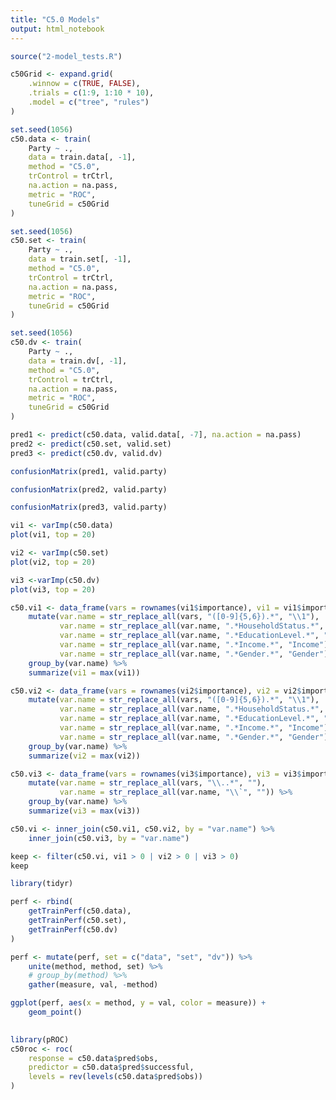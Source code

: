 ```yaml
---
title: "C5.0 Models"
output: html_notebook
---
```


```r
source("2-model_tests.R")
```

```r
c50Grid <- expand.grid(
    .winnow = c(TRUE, FALSE),
    .trials = c(1:9, 1:10 * 10),
    .model = c("tree", "rules")
)

set.seed(1056)
c50.data <- train(
    Party ~ .,
    data = train.data[, -1],
    method = "C5.0",
    trControl = trCtrl,
    na.action = na.pass,
    metric = "ROC",
    tuneGrid = c50Grid
)
```

```r
set.seed(1056)
c50.set <- train(
    Party ~ .,
    data = train.set[, -1],
    method = "C5.0",
    trControl = trCtrl,
    na.action = na.pass,
    metric = "ROC",
    tuneGrid = c50Grid
)
```

```r
set.seed(1056)
c50.dv <- train(
    Party ~ .,
    data = train.dv[, -1],
    method = "C5.0",
    trControl = trCtrl,
    na.action = na.pass,
    metric = "ROC",
    tuneGrid = c50Grid
)
```

```r
pred1 <- predict(c50.data, valid.data[, -7], na.action = na.pass)
pred2 <- predict(c50.set, valid.set)
pred3 <- predict(c50.dv, valid.dv)
```

```r
confusionMatrix(pred1, valid.party)
```

```r
confusionMatrix(pred2, valid.party)
```

```r
confusionMatrix(pred3, valid.party)
```

```r
vi1 <- varImp(c50.data)
plot(vi1, top = 20)
```

```r
vi2 <- varImp(c50.set)
plot(vi2, top = 20)
```

```r
vi3 <-varImp(c50.dv)
plot(vi3, top = 20)
```

```r
c50.vi1 <- data_frame(vars = rownames(vi1$importance), vi1 = vi1$importance$Overall) %>%
    mutate(var.name = str_replace_all(vars, "([0-9]{5,6}).*", "\\1"),
           var.name = str_replace_all(var.name, ".*HouseholdStatus.*", "HouseholdStatus"),
           var.name = str_replace_all(var.name, ".*EducationLevel.*", "EducationLevel"),
           var.name = str_replace_all(var.name, ".*Income.*", "Income"),
           var.name = str_replace_all(var.name, ".*Gender.*", "Gender")) %>%
    group_by(var.name) %>%
    summarize(vi1 = max(vi1))

c50.vi2 <- data_frame(vars = rownames(vi2$importance), vi2 = vi2$importance$Overall) %>%
    mutate(var.name = str_replace_all(vars, "([0-9]{5,6}).*", "\\1"),
           var.name = str_replace_all(var.name, ".*HouseholdStatus.*", "HouseholdStatus"),
           var.name = str_replace_all(var.name, ".*EducationLevel.*", "EducationLevel"),
           var.name = str_replace_all(var.name, ".*Income.*", "Income"),
           var.name = str_replace_all(var.name, ".*Gender.*", "Gender")) %>%
    group_by(var.name) %>%
    summarize(vi2 = max(vi2))

c50.vi3 <- data_frame(vars = rownames(vi3$importance), vi3 = vi3$importance$Overall) %>%
    mutate(var.name = str_replace_all(vars, "\\..*", ""),
           var.name = str_replace_all(var.name, "\\`", "")) %>%
    group_by(var.name) %>%
    summarize(vi3 = max(vi3))

c50.vi <- inner_join(c50.vi1, c50.vi2, by = "var.name") %>%
    inner_join(c50.vi3, by = "var.name")
```

```r
keep <- filter(c50.vi, vi1 > 0 | vi2 > 0 | vi3 > 0)
keep
```

```r
library(tidyr)

perf <- rbind(
    getTrainPerf(c50.data), 
    getTrainPerf(c50.set), 
    getTrainPerf(c50.dv)
)

perf <- mutate(perf, set = c("data", "set", "dv")) %>%
    unite(method, method, set) %>%
    # group_by(method) %>%
    gather(measure, val, -method)

ggplot(perf, aes(x = method, y = val, color = measure)) +
    geom_point()
               
```

```r
library(pROC)
c50roc <- roc(
    response = c50.data$pred$obs,
    predictor = c50.data$pred$successful,
    levels = rev(levels(c50.data$pred$obs))
)
```

